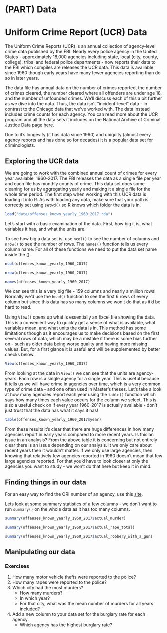 # (PART) Data {-}

# Uniform Crime Report (UCR) Data

The Uniform Crime Reports (UCR) is an annual collection of agency-level crime data published by the FBI. Nearly every police agency in the United States - approximately 18,000 agencies including state, local (city, county, college), tribal and federal police departments - now reports their data to the FBI which compiles are releases the UCR data. This data is available since 1960 though early years have many fewer agencies reporting than do so in later years. 

The data file has annual data on the number of crimes reported, the number of crimes cleared, the number cleared where all offenders are under age 18, and the number of unfounded crimes. We'll discuss each of this a bit further as we dive into the data. Thus, the data isn't "incident-level" data - in contrast to the Chicago data that we've worked with. The data instead includes crime counts for each agency. You can read more about the UCR program and all the data sets it includes on the National Archive of Criminal Justice Data page [here](https://www.icpsr.umich.edu/icpsrweb/content/NACJD/guides/ucr.html).

Due to it's longevity (it has data since 1960) and ubiquity (almost every agency reports and has done so for decades) it is a popular data set for criminologists. 

## Exploring the UCR data

We are going to work with the combined annual count of crimes for every year available, 1960-2017. The FBI releases the data as a single file per year and each file has monthly counts of crime. This data set does some cleaning for us by aggregating yearly and making it a single file for the whole time period. The first step when working with this UCR data is loading it into R. As with loading any data, make sure that your path is correctly set using `setwd()` so R knows which folder the data is in. 

```r

load("data/offenses_known_yearly_1960_2017.rda")

```

Let's start with a basic examination of the data. First, how big it is, what variables it has, and what the units are. 

To see how big a data set is, use `ncol()` to see the number of columns and `nrow()` to see the number of rows. The `names()` function tells us every column name. For all of these functions we need to put the data set name inside the ().

```r
ncol(offenses_known_yearly_1960_2017)
```

```r
nrow(offenses_known_yearly_1960_2017)
```

```r
names(offenses_known_yearly_1960_2017)
```

We can see this is a very big file - 159 columns and nearly a million rows! Normally we'd use the `head()` function to see the first 6 rows of every column but since this data has so many columns we won't do that as it'd be hard to read. 

Using `View()` opens up what is essentially an Excel file showing the data. This is a convenient way to quickly get a sense of what is available, what variables mean, and what units the data is in. This method has some limitations though as it encourages us to make decisions based on the first several rows of data, which may be a mistake if there is some bias further on - such as older data being worse quality and having more missing values. But, for a first glance it is useful and will be supplemented by better checks below.

```r
View(offenses_known_yearly_1960_2017)
```

From looking at the data in `View()` we can see that the units are agency-years. Each row is a single agency for a single year. This is useful because it tells us we will have crime in agencies over time, which is a very common type of crime data - and one often used in Master's theses. Let's take a look at how many agencies report each year using the `table()` function which says how many times each value occurs for the column we select. This is also a useful check on if every year 1960-2017 is actually available - don't just trust that the data has what it says it has!

```r
table(offenses_known_yearly_1960_2017$year)
```

From these results it's clear that there are huge differences in how many agencies report in early years compared to more recent years. Is this an issue in an analysis? From the above table it is concerning but not entirely clear there is an issue depending on our analysis. It we only care about recent years then it wouldn't matter. If we only use large agencies, then knowing that relatively few agencies reported in 1960 doesn't mean that few large agencies reported. For that you'd have to look closer at only the agencies you want to study - we won't do that here but keep it in mind. 

## Finding things in our data

For an easy way to find the ORI number of an agency, use this [site](http://crimedatatool.com/crosswalk.html).

Lets look at some summary statistics of a few columns - we don't want to run `summary()` on the whole data as it has too many columns. 

```r
summary(offenses_known_yearly_1960_2017$actual_murder)
```

```r
summary(offenses_known_yearly_1960_2017$actual_rape_total)
```

```r
summary(offenses_known_yearly_1960_2017$actual_robbery_with_a_gun)
```


## Manipulating our data



### Exercises

1. How many motor vehicle thefts were reported to the police?
2. How many rapes were reported to the police?
3. Which city had the most murders?
    + How many murders?
    + In which year?
    + For that city, what was the mean number of murders for all years included?
4. Add a new column to your data set for the burglary rate for each agency. 
    + Which agency has the highest burglary rate?
 

